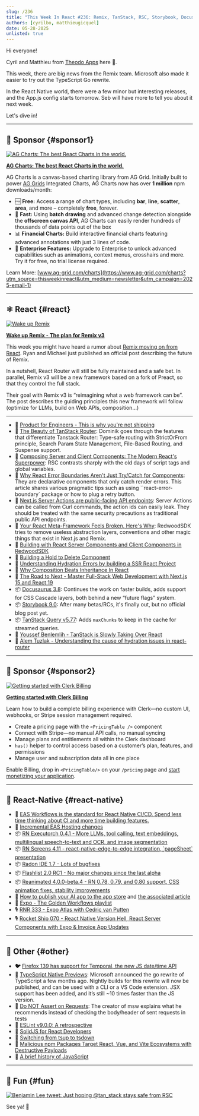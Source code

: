 ```yaml
---
slug: /236
title: "This Week In React #236: Remix, TanStack, RSC, Storybook, Docusaurus, RedwoodSDK | EAS Hosting, Executorch, RN Screens, Radon IDE, Flashlist, Reanimated | Temporal TypeScript, ESlint, SolidJS, tsdown..."
authors: [cyrilbo, matthieugicquel]
date: 05-28-2025
unlisted: true
---
```


Hi everyone!

Cyril and Matthieu from [Theodo Apps](https://apps.theodo.com/en?utm_source=thisweekinreact) here 👋.

This week, there are big news from the Remix team. Microsoft also made it easier to try out the TypeScript Go rewrite.

In the React Native world, there were a few minor but interesting releases, and the App.js config starts tomorrow. Seb will have more to tell you about it next week.

Let's dive in!

<!-- truncate -->


<Support />

---

## 💸 Sponsor {#sponsor1}

[![AG Charts: The best React Charts in the world.](/emails/issues/236/adgrid.jpg)](https://www.ag-grid.com/charts?utm_source=thisweekinreact&utm_medium=newsletter&utm_campaign=2025-email-1)

**[AG Charts: The best React Charts in the world.](https://www.ag-grid.com/charts?utm_source=thisweekinreact&utm_medium=newsletter&utm_campaign=2025-email-1)**

AG Charts is a canvas-based charting library from AG Grid. Initially built to power [AG Grids](https://www.ag-grid.com/react-table?utm_source=thisweekinreact&utm_medium=newsletter&utm_campaign=2025-email-1) Integrated Charts, AG Charts now has over **1 million** npm downloads/month:

- 🆓 **Free:** Access a range of chart types, including **bar**, **line**, **scatter**, **area**, and more – completely **free**, forever.
- 🚀 **Fast:** Using **batch drawing** and advanced change detection alongside the **offscreen canvas API**, AG Charts can easily render hundreds of thousands of data points out of the box
- 📊 **Financial Charts:** Build interactive financial charts featuring advanced annotations with just 3 lines of code.
- 🏢 **Enterprise Features:** Upgrade to Enterprise to unlock advanced capabilities such as animations, context menus, crosshairs and more. Try it for free, no trial license required.

Learn More: [www.ag-grid.com/charts](https://www.ag-grid.com/charts?utm_source=thisweekinreact&utm_medium=newsletter&utm_campaign=2025-email-1)

---

## ⚛️ React {#react}

[![Wake up Remix](/emails/issues/236/remix.jpg)](https://remix.run/blog/wake-up-remix)

**[Wake up Remix - The plan for Remix v3](https://remix.run/blog/wake-up-remix)**

This week you might have heard a rumor about [Remix moving on from React](https://x.com/AdamRackis/status/1925646909345058818). Ryan and Michael just published an official post describing the future of Remix.

In a nutshell, React Router will still be fully maintained and a safe bet. In parallel, Remix v3 will be a new framework based on a fork of Preact, so that they control the full stack.

Their goal with Remix v3 is “reimagining what a web framework can be”. The post describes the guiding principles this new framework will follow (optimize for LLMs, build on Web APIs, composition…)

---

- 💸 [Product for Engineers - This is why you're not shipping](https://go.posthog.com/twir-may28)
- 📜 [The Beauty of TanStack Router](https://tkdodo.eu/blog/the-beauty-of-tan-stack-router): Dominik goes through the features that differentiate Tanstack Router: Type-safe routing with StrictOrFrom principle, Search Param State Management, File-Based Routing, and Suspense support.
- 📜 [Composing Server and Client Components: The Modern React's Superpower](https://www.epicreact.dev/composing-server-and-client-components-the-modern-reacts-superpower-08yn9): RSC contrasts sharply with the old days of script tags and global variables.
- 📜 [Why React Error Boundaries Aren't Just Try/Catch for Components](https://www.epicreact.dev/why-react-error-boundaries-arent-just-try-catch-for-components-i6e2l): They are declarative components that only catch render errors. This article shares various pragmatic tips such as using ``react-error-boundary` package or how to plug a retry button.
- 📜 [Next.js Server Actions are public-facing API endpoints](https://growl.dev/blog/nextjs-server-actions/): Server Actions can be called from Curl commands, the action ids can easily leak. They should be treated with the same security precautions as traditional public API endpoints.
- 📜 [Your React Meta-Framework Feels Broken, Here's Why](https://rwsdk.com/blog/your-react-meta-framework-feels-broken): RedwoodSDK tries to remove useless abstraction layers, conventions and other magic things that exist in Next.js and Remix.
- 📜 [Building with React Server Components and Client Components in RedwoodSDK](https://rwsdk.com/blog/react-rsc-redwoodsdk)
- 📜 [Building a Hold to Delete Component](https://emilkowal.ski/ui/building-a-hold-to-delete-component)
- 📜 [Understanding Hydration Errors by building a SSR React Project](https://www.propelauth.com/post/understanding-hydration-errors)
- 📜 [Why Composition Beats Inheritance In React](https://thetshaped.dev/p/why-composition-beats-inheritance-react-projects-extensible-components)
- 💸 [The Road to Next - Master Full-Stack Web Development with Next.js 15 and React 19](https://www.road-to-next.com/?utm_source=newsletter&utm_medium=email&utm_campaign=this_week_in_react_1.1)
- 📦 [Docusaurus 3.8](https://docusaurus.io/blog/releases/3.8): Continues the work on faster builds, adds support for CSS Cascade layers, both behind a new “future flags” system.
- 📦 [Storybook 9.0](https://github.com/storybookjs/storybook/releases/tag/v9.0.0): After many betas/RCs, it's finally out, but no official blog post yet.
- 📦 [TanStack Query v5.77](https://github.com/TanStack/query/releases/tag/v5.77.0): Adds `maxChunks` to keep in the cache for streamed queries.
- 🎥 [Youssef Benlemlih - TanStack is Slowly Taking Over React](https://www.youtube.com/watch?v=u10Zlg_Un8I)
- 🎥 [Alem Tuzlak - Understanding the cause of hydration issues in react-router](https://www.epicweb.dev/tips/understanding-the-cause-of-hydration-issues-in-react-router~si4z9)

<SubscribeFormEmbed placement="middle" />

---

## 💸 Sponsor {#sponsor2}

[![Getting started with Clerk Billing](/emails/issues/236/clerk.jpg)](https://go.clerk.com/KfnV7Rj)

**[Getting started with Clerk Billing](https://go.clerk.com/KfnV7Rj)**

Learn how to build a complete billing experience with Clerk—no custom UI, webhooks, or Stripe session management required.

- Create a pricing page with the `<PricingTable />` component
- Connect with Stripe—no manual API calls, no manual syncing
- Manage plans and entitlements all within the Clerk dashboard
- `has()` helper to control access based on a customer’s plan, features, and permissions
- Manage user and subscription data all in one place

Enable Billing, drop in `<PricingTable/>` on your `/pricing` page and [start monetizing your application](https://go.clerk.com/LphCouG).

---

## 📱 React-Native {#react-native}

- 💸 [EAS Workflows is the standard for React Native CI/CD. Spend less time thinking about CI and more time building features.](https://expo.dev/eas/workflows?utm_source=twir+newsletter&utm_medium=email&utm_campaign=twir-workflows&utm_id=TWIR)
- 📜 [Incremental EAS Hosting changes](https://expo.dev/changelog/incremental-eas-hosting-changes)
- 📦 [RN Executorch 0.4.1 \- ​​More LLMs, tool calling, text embeddings, multilingual speech-to-text and OCR, and image segmentation](https://github.com/software-mansion/react-native-executorch/releases/tag/v0.4.1)
- 📦 [RN Screens 4.11 \- react-native-edge-to-edge integration, \`pageSheet\` presentation](https://github.com/software-mansion/react-native-screens/releases/tag/4.11.0)
- 📦 [Radon IDE 1.7 \- Lots of bugfixes](https://github.com/software-mansion/radon-ide/releases/tag/v1.7.0)
- 📦 [Flashlist 2.0 RC1 \- No major changes since the last alpha](https://github.com/Shopify/flash-list/releases/tag/v2.0.0-rc.1)
- 📦 [Reanimated 4.0.0-beta.4 \- RN 0.78, 0.79, and 0.80 support, CSS animation fixes, stability improvements](https://github.com/software-mansion/react-native-reanimated/releases/tag/4.0.0-beta.4)
- 🎥 [How to publish your AI app to the app store](https://www.youtube.com/watch?v=T1akm3DPNus) and [the associated article](https://expo.dev/blog/how-to-get-your-ai-app-to-the-app-store)
- 🎥 [Expo - The Golden Workflows playlist](https://www.youtube.com/watch?v=u8MAJ0F18s0&list=PLsXDmrmFV_AQ1fp78TTKP51N_R-EW98oT)
- 🎙️ [RNR 333 \- Expo Atlas with Cedric van Putten](https://infinite.red/react-native-radio/rnr-333-expo-atlas-with-cedric-van-putten)
- 🎙️ [Rocket Ship 070 \- React Native Version Hell, React Server Components with Expo & Invoice App Updates](https://share.transistor.fm/s/b04dbb2b)

---

## 🔀 Other {#other}

- **🐦** [Firefox 139 has support for Temporal, the new JS date/time API](https://bsky.app/profile/robpalmer.bsky.social/post/3lq7jrniyn224)
- 📜 [TypeScript Native Previews](https://devblogs.microsoft.com/typescript/announcing-typescript-native-previews/): Microsoft announced the go rewrite of TypeScript a few months ago. Nightly builds for this rewrite will now be published, and can be used with a CLI or a VS Code extension. JSX support has been added, and it’s still \~10 times faster than the JS version.
- 📜 [Do NOT Assert on Requests](https://www.epicweb.dev/do-not-assert-on-requests): The creator of msw explains what he recommends instead of checking the body/header of sent requests in tests
- 📜 [ESLint v9.0.0: A retrospective](https://eslint.org/blog/2025/05/eslint-v9.0.0-retrospective/)
- 📜 [SolidJS for React Developers](https://marmelab.com/blog/2025/05/28/solidjs-for-react-developper.html)
- 📜 [Switching from tsup to tsdown](https://alan.norbauer.com/articles/tsdown-bundler/)
- 📜 [Malicious npm Packages Target React, Vue, and Vite Ecosystems with Destructive Payloads](https://socket.dev/blog/malicious-npm-packages-target-react-vue-and-vite-ecosystems-with-destructive-payloads)
- 📜 [A brief history of JavaScript](https://deno.com/blog/history-of-javascript)

---

## 🤭 Fun {#fun}

[![Benjamin Lee tweet: Just hoping @tan_stack stays safe from RSC](/emails/issues/236/meme.jpg)](https://x.com/Benjamin_D_Lee/status/1926071667345822140)

See ya! 👋
